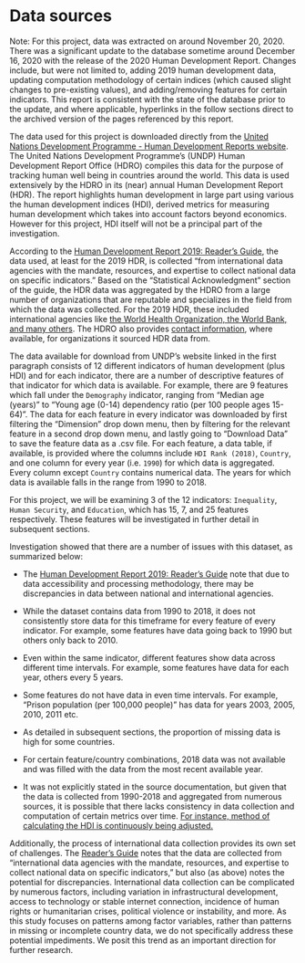 # Data sources

Note: For this project, data was extracted on around November 20, 2020. There was a significant update to the database sometime around December 16, 2020 with the release of the 2020 Human Development Report. Changes include, but were not limited to, adding 2019 human development data, updating computation methodology of certain indices (which caused slight changes to pre-existing values), and adding/removing features for certain indicators. This report is consistent with the state of the database prior to the update, and where applicable, hyperlinks in the follow sections direct to the archived version of the pages referenced by this report.  

The data used for this project is downloaded directly from the [United Nations Development Programme - Human Development Reports website](http://hdr.undp.org/en/data). The United Nations Development Programme's (UNDP) Human Development Report Office (HDRO) compiles this data for the purpose of tracking human well being in countries around the world. This data is used extensively by the HDRO in its (near) annual Human Development Report (HDR). The report highlights human development in large part using various the human development indices (HDI), derived metrics for measuring human development which takes into account factors beyond economics. However for this project, HDI itself will not be a principal part of the investigation.       

According to the [Human Development Report 2019: Reader's Guide](http://hdr.undp.org/en/content/human-development-report-2019-readers-guide), the data used, at least for the 2019 HDR, is collected "from international data agencies with the mandate, resources, and expertise to collect national data on specific indicators." Based on the "Statistical Acknowledgment" section of the guide, the HDR data was aggregated by the HDRO from a large number of organizations that are reputable and specializes in the field from which the data was collected. For the 2019 HDR, these included international agencies like [the World Health Organization, the World Bank, and many others](http://hdr.undp.org/sites/default/files/2019_statistical_references.pdf). The HDRO also provides [contact information](http://hdr.undp.org/en/statistics/understanding/sources), where available, for organizations it sourced HDR data from.           

The data available for download from UNDP's website linked in the first paragraph consists of 12 different indicators of human development (plus HDI) and for each indicator, there are a number of descriptive features of that indicator for which data is available. For example, there are 9 features which fall under the `Demography` indicator, ranging from "Median age (years)" to "Young age (0-14) dependency ratio (per 100 people ages 15-64)". The data for each feature in every indicator was downloaded by first filtering the "Dimension" drop down menu, then by filtering for the relevant feature in a second drop down menu, and lastly going to "Download Data" to save the feature data as a .csv file. For each feature, a data table, if available, is provided where the columns include `HDI Rank (2018)`, `Country`, and one column for every year (i.e. `1990`) for which data is aggregated. Every column except `Country` contains numerical data. The years for which data is available falls in the range from 1990 to 2018.       

For this project, we will be examining 3 of the 12 indicators: `Inequality`, `Human Security`, and `Education`, which has 15, 7, and 25 features respectively. These features will be investigated in further detail in subsequent sections.     

Investigation showed that there are a number of issues with this dataset, as summarized below:

* The [Human Development Report 2019: Reader's Guide](http://hdr.undp.org/en/content/human-development-report-2019-readers-guide) note that due to data accessibility and processing methodology, there may be discrepancies in data between national and international agencies.

* While the dataset contains data from 1990 to 2018, it does not consistently store data for this timeframe for every feature of every indicator. For example, some features have data going back to 1990 but others only back to 2010.

* Even within the same indicator, different features show data across different time intervals. For example, some features have data for each year, others every 5 years. 

* Some features do not have data in even time intervals. For example, "Prison population (per 100,000 people)" has data for years 2003, 2005, 2010, 2011 etc.  

* As detailed in subsequent sections, the proportion of missing data is high for some countries. 

* For certain feature/country combinations, 2018 data was not available and was filled with the data from the most recent available year.

* It was not explicitly stated in the source documentation, but given that the data is collected from 1990-2018 and aggregated from numerous sources, it is possible that there lacks consistency in data collection and computation of certain metrics over time. [For instance, method of calculating the HDI is continuously being adjusted.](http://hdr.undp.org/en/humandev)

Additionally, the process of international data collection provides its own set of challenges. The [Reader's Guide](http://hdr.undp.org/en/content/human-development-report-2019-readers-guide) notes that the data are collected from "international data agencies with the mandate, resources, and expertise to collect national data on specific indicators," but also (as above) notes the potential for discrepancies. International data collection can be complicated by numerous factors, including variation in infrastructural development, access to technology or stable internet connection, incidence of human rights or humanitarian crises, political violence or instability, and more. As this study focuses on patterns among factor variables, rather than patterns in missing or incomplete country data, we do not specifically address these potential impediments. We posit this trend as an important direction for further research.